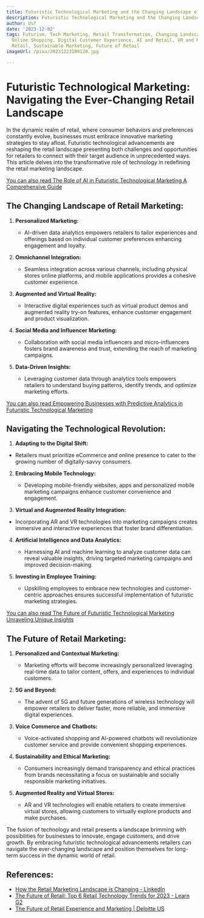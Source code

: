```yaml
---
title: Futuristic Technological Marketing and the Changing Landscape of Retail
description: Futuristic Technological Marketing and the Changing Landscape of Retail
author: Usf
date: '2023-12-02'
tags: Futurism, Tech Marketing, Retail Transformation, Changing Landscape, E-commerce,
  Online Shopping, Digital Customer Experience, AI and Retail, VR and Retail, Omnichannel
  Retail, Sustainable Marketing, Future of Retail
imageUrl: /pixa/20231223100120.jpg

---
```

# Futuristic Technological Marketing: Navigating the Ever-Changing Retail Landscape #

In the dynamic  realm  of retail, where  consumer behaviors and preferences constantly evolve,  businesses must embrace innovative marketing strategies to stay afloat. Futuristic technological advancements  are reshaping the retail landscape presenting both challenges and opportunities for  retailers to connect with their target audience in unprecedented ways. This article delves into  the transformative role of technology  in redefining the retail marketing landscape.

[You can also read The Role of AI in Futuristic Technological Marketing A Comprehensive  Guide](The%20Role%20of%20AI%20in%20Futuristic%20Technological%20Marketing%20A%20Comprehensive%20Guide)


## The Changing Landscape of Retail Marketing: ##

1. **Personalized Marketing:**

   -  AI-driven data  analytics empowers retailers to tailor experiences and offerings based on individual customer preferences enhancing engagement  and loyalty.

2. **Omnichannel Integration:**

   - Seamless  integration across various channels, including physical stores online platforms, and mobile applications provides a cohesive customer experience.

3. **Augmented and Virtual Reality:**

   - Interactive digital experiences such as virtual product demos and augmented reality try-on features, enhance customer engagement and product visualization.

4. **Social Media and  Influencer  Marketing:**

   - Collaboration with social media influencers and micro-influencers fosters  brand awareness and trust, extending the reach of marketing campaigns.

5. **Data-Driven Insights:**

    - Leveraging customer data through analytics tools empowers retailers to understand buying patterns, identify trends, and optimize marketing efforts.

[You can also read  Empowering Businesses with Predictive Analytics in Futuristic Technological Marketing](Empowering%20Businesses%20with%20Predictive%20Analytics%20in%20Futuristic%20Technological%20Marketing)


## Navigating  the Technological Revolution:  ##

1.  **Adapting to the Digital Shift:**

   - Retailers must  prioritize eCommerce and online presence  to cater to the growing number  of digitally-savvy consumers.

2. **Embracing Mobile Technology:**

    - Developing mobile-friendly websites, apps and  personalized  mobile marketing campaigns enhance customer convenience and engagement.

3.  **Virtual and Augmented Reality Integration:**

   - Incorporating AR and  VR technologies into marketing  campaigns creates immersive and interactive experiences that foster brand differentiation.

4. **Artificial Intelligence and Data Analytics:**

   - Harnessing AI and machine learning to analyze customer data can reveal valuable insights,  driving targeted marketing campaigns and  improved  decision-making.

5. **Investing in Employee Training:**

   - Upskilling employees to  embrace new technologies and customer-centric approaches  ensures successful implementation of futuristic marketing strategies.

[You can also read The Future of  Futuristic Technological  Marketing Unraveling Unique Insights](The%20Future%20of%20Futuristic%20Technological%20Marketing%20Unraveling%20Unique%20Insights)


## The Future of Retail Marketing: ##

1. **Personalized and Contextual Marketing:**

   - Marketing efforts will become increasingly personalized leveraging real-time data to tailor content, offers, and experiences to individual customers.

2. **5G and Beyond:**

     -  The advent of 5G and future generations of wireless technology  will empower retailers to  deliver faster, more reliable, and  immersive digital experiences.

3. **Voice Commerce and  Chatbots:**

    - Voice-activated shopping and  AI-powered chatbots will revolutionize customer service and provide convenient shopping  experiences.

4. **Sustainability and Ethical Marketing:**

   - Consumers increasingly demand transparency and ethical practices from brands necessitating a focus on sustainable  and socially responsible marketing initiatives.

5. **Augmented Reality and  Virtual Stores:**

    - AR and VR technologies will enable retailers to create immersive virtual stores, allowing customers to virtually explore products and make purchases.

The fusion of  technology and retail presents a  landscape brimming with possibilities for businesses to innovate, engage customers, and drive growth. By embracing futuristic technological advancements retailers can navigate the ever-changing landscape and position themselves for long-term success in the  dynamic world of retail.

## References:
- [How the Retail Marketing Landscape is Changing - LinkedIn](https://www.linkedin.com/pulse/how-retail-marketing-landscape-changing-dan-copsey)
- [The Future of Retail: Top 6 Retail Technology Trends for 2023 - Learn G2](https://learn.g2.com/retail-technology-trends)
- [The Future of Retail Experience and Marketing | Deloitte US](https://www2.deloitte.com/us/en/pages/chief-marketing-officer/articles/future-of-retail-experience.html)
